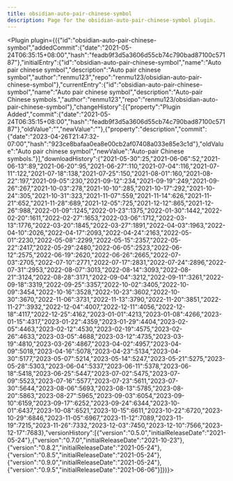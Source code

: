---
title: obsidian-auto-pair-chinese-symbol
description: Page for the obsidian-auto-pair-chinese-symbol plugin.
---


<Plugin plugin={({"id":"obsidian-auto-pair-chinese-symbol","addedCommit":{"date":"2021-05-24T06:35:15+08:00","hash":"feadb9f3d5a3606d55cb74c790bad87100c57187"},"initialEntry":{"id":"obsidian-auto-pair-chinese-symbol","name":"Auto pair chinese symbol","description":"Auto pair chinese symbol","author":"renmu123","repo":"renmu123/obsidian-auto-pair-chinese-symbol"},"currentEntry":{"id":"obsidian-auto-pair-chinese-symbol","name":"Auto pair chinese symbol","description":"Auto-pair Chinese symbols.","author":"renmu123","repo":"renmu123/obsidian-auto-pair-chinese-symbol"},"changeHistory":[{"property":"Plugin Added","commit":{"date":"2021-05-24T06:35:15+08:00","hash":"feadb9f3d5a3606d55cb74c790bad87100c57187"},"oldValue":"","newValue":""},{"property":"description","commit":{"date":"2023-04-26T21:47:32-07:00","hash":"923ce8bafaa0ea8e00cb2af07408a033e85e3c1d"},"oldValue":"Auto pair chinese symbol","newValue":"Auto-pair Chinese symbols."}],"downloadHistory":{"2021-05-30":25,"2021-06-06":52,"2021-06-13":89,"2021-06-20":95,"2021-06-27":110,"2021-07-04":116,"2021-07-11":122,"2021-07-18":138,"2021-07-25":150,"2021-08-01":160,"2021-08-22":197,"2021-09-05":230,"2021-09-12":234,"2021-09-19":249,"2021-09-26":267,"2021-10-03":278,"2021-10-10":285,"2021-10-17":292,"2021-10-24":305,"2021-10-31":323,"2021-11-07":559,"2021-11-14":626,"2021-11-21":652,"2021-11-28":689,"2021-12-05":725,"2021-12-12":865,"2021-12-26":988,"2022-01-09":1245,"2022-01-23":1375,"2022-01-30":1442,"2022-02-20":1611,"2022-02-27":1653,"2022-03-06":1712,"2022-03-13":1776,"2022-03-20":1845,"2022-03-27":1891,"2022-04-03":1963,"2022-04-10":2026,"2022-04-17":2093,"2022-04-24":2163,"2022-05-01":2230,"2022-05-08":2299,"2022-05-15":2357,"2022-05-22":2417,"2022-05-29":2480,"2022-06-05":2523,"2022-06-12":2575,"2022-06-19":2620,"2022-06-26":2665,"2022-07-03":2705,"2022-07-10":2771,"2022-07-17":2831,"2022-07-24":2896,"2022-07-31":2953,"2022-08-07":3013,"2022-08-14":3093,"2022-08-21":3124,"2022-08-28":3171,"2022-09-04":3212,"2022-09-11":3261,"2022-09-18":3319,"2022-09-25":3357,"2022-10-02":3405,"2022-10-09":3454,"2022-10-16":3528,"2022-10-23":3602,"2022-10-30":3670,"2022-11-06":3731,"2022-11-13":3790,"2022-11-20":3851,"2022-11-27":3932,"2022-12-04":4007,"2022-12-11":4056,"2022-12-18":4117,"2022-12-25":4162,"2023-01-01":4213,"2023-01-08":4266,"2023-01-15":4317,"2023-01-22":4359,"2023-01-29":4404,"2023-02-05":4463,"2023-02-12":4530,"2023-02-19":4575,"2023-02-26":4633,"2023-03-05":4688,"2023-03-12":4735,"2023-03-19":4810,"2023-03-26":4867,"2023-04-02":4957,"2023-04-09":5018,"2023-04-16":5078,"2023-04-23":5134,"2023-04-30":5177,"2023-05-07":5214,"2023-05-14":5247,"2023-05-21":5275,"2023-05-28":5303,"2023-06-04":5337,"2023-06-11":5378,"2023-06-18":5418,"2023-06-25":5447,"2023-07-02":5475,"2023-07-09":5523,"2023-07-16":5577,"2023-07-23":5611,"2023-07-30":5644,"2023-08-06":5693,"2023-08-13":5785,"2023-08-20":5863,"2023-08-27":5965,"2023-09-03":6054,"2023-09-10":6159,"2023-09-17":6252,"2023-09-24":6344,"2023-10-01":6437,"2023-10-08":6521,"2023-10-15":6611,"2023-10-22":6720,"2023-10-29":6846,"2023-11-05":6967,"2023-11-12":7089,"2023-11-19":7215,"2023-11-26":7332,"2023-12-03":7450,"2023-12-10":7566,"2023-12-17":7683},"versionHistory":[{"version":"0.5.0","initialReleaseDate":"2021-05-24"},{"version":"0.7.0","initialReleaseDate":"2021-10-23"},{"version":"0.8.2","initialReleaseDate":"2021-05-24"},{"version":"0.8.5","initialReleaseDate":"2021-05-24"},{"version":"0.9.0","initialReleaseDate":"2021-05-24"},{"version":"0.9.5","initialReleaseDate":"2021-06-06"}]})}></Plugin>